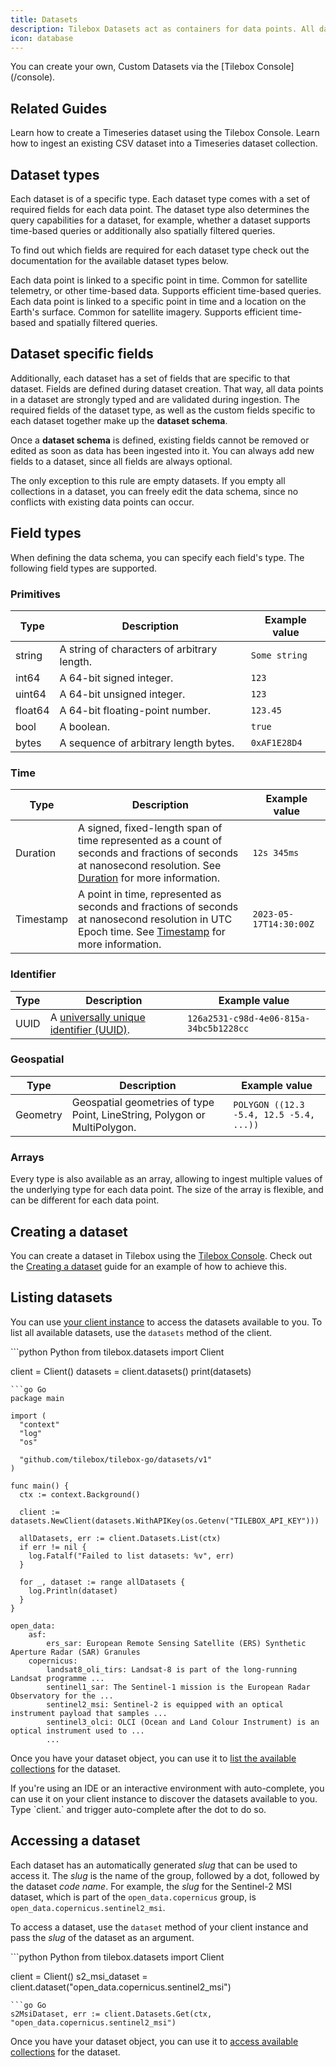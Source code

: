 ```yaml
---
title: Datasets
description: Tilebox Datasets act as containers for data points. All data points in a dataset share the same type and fields.
icon: database
---
```


<Tip>
  You can create your own, Custom Datasets via the [Tilebox Console](/console).
</Tip>

## Related Guides

<CardGroup cols={2}>
  <Card title="Creating a dataset" icon="database" href="/guides/datasets/create" horizontal>
    Learn how to create a Timeseries dataset using the Tilebox Console.
  </Card>
  <Card title="Ingesting data" icon="up-from-bracket" href="/guides/datasets/ingest" horizontal>
    Learn how to ingest an existing CSV dataset into a Timeseries dataset collection.
  </Card>
</CardGroup>

## Dataset types

Each dataset is of a specific type. Each dataset type comes with a set of required fields for each data point.
The dataset type also determines the query capabilities for a dataset, for example, whether a dataset supports time-based queries
or additionally also spatially filtered queries.

To find out which fields are required for each dataset type check out the documentation for the available dataset types
below.

<CardGroup cols={2}>
  <Card title="Timeseries Data" icon="diamonds-4" href="/datasets/types/timeseries" horizontal>
    Each data point is linked to a specific point in time. Common for satellite telemetry, or other time-based data.
    Supports efficient time-based queries.
  </Card>
  <Card title="Spatio-temporal Data" icon="earth-europe" href="/datasets/types/spatiotemporal" horizontal>
    Each data point is linked to a specific point in time and a location on the Earth's surface. Common for satellite
    imagery. Supports efficient time-based and spatially filtered queries.
  </Card>
</CardGroup>

## Dataset specific fields

Additionally, each dataset has a set of fields that are specific to that dataset. Fields are defined during dataset
creation. That way, all data points in a dataset are strongly typed and are validated during ingestion.
The required fields of the dataset type, as well as the custom fields specific to each dataset together make up the
**dataset schema**.

Once a **dataset schema** is defined, existing fields cannot be removed or edited as soon as data has been ingested into it.
You can always add new fields to a dataset, since all fields are always optional.

<Tip>
    The only exception to this rule are empty datasets. If you empty all collections in a dataset, you can freely
    edit the data schema, since no conflicts with existing data points can occur.
</Tip>

## Field types

When defining the data schema, you can specify each field's type. The following field types are supported.

### Primitives

| Type | Description | Example value |
| --- | --- | --- |
| <span class="text-primary dark:text-primary-light font-mono font-semibold">string</span> | A string of characters of arbitrary length. | `Some string` |
| <span class="text-primary dark:text-primary-light font-mono font-semibold">int64</span> | A 64-bit signed integer. | `123` |
| <span class="text-primary dark:text-primary-light font-mono font-semibold">uint64</span> | A 64-bit unsigned integer. | `123` |
| <span class="text-primary dark:text-primary-light font-mono font-semibold">float64</span> | A 64-bit floating-point number. | `123.45` |
| <span class="text-primary dark:text-primary-light font-mono font-semibold">bool</span> | A boolean. | `true` |
| <span class="text-primary dark:text-primary-light font-mono font-semibold">bytes</span> | A sequence of arbitrary length bytes. | `0xAF1E28D4` |

### Time

| Type | Description | Example value |
| --- | --- | --- |
| <span class="text-primary dark:text-primary-light font-mono font-semibold">Duration</span> | A signed, fixed-length span of time represented as a count of seconds and fractions of seconds at nanosecond resolution. See [Duration](https://protobuf.dev/reference/protobuf/google.protobuf/#duration) for more information. | `12s 345ms` |
| <span class="text-primary dark:text-primary-light font-mono font-semibold">Timestamp</span> | A point in time, represented as seconds and fractions of seconds at nanosecond resolution in UTC Epoch time. See [Timestamp](https://protobuf.dev/reference/protobuf/google.protobuf/#timestamp) for more information. | `2023-05-17T14:30:00Z` |

### Identifier

| Type | Description | Example value |
| --- | --- | --- |
| <span class="text-primary dark:text-primary-light font-mono font-semibold">UUID</span> | A [universally unique identifier (UUID)](https://en.wikipedia.org/wiki/Universally_unique_identifier). | `126a2531-c98d-4e06-815a-34bc5b1228cc` |

### Geospatial

| Type | Description | Example value |
| --- | --- | --- |
| <span class="text-primary dark:text-primary-light font-mono font-semibold">Geometry</span> | Geospatial geometries of type Point, LineString, Polygon or MultiPolygon. | `POLYGON ((12.3 -5.4, 12.5 -5.4, ...))` |

### Arrays

Every type is also available as an array, allowing to ingest multiple values of the underlying type for each data point. The size of the array is flexible, and can be different for each data point.

## Creating a dataset

You can create a dataset in Tilebox using the [Tilebox Console](/console). Check out the [Creating a dataset](/guides/datasets/create) guide for an example of how to achieve this.

## Listing datasets

You can use [your client instance](/datasets/introduction#creating-a-datasets-client) to access the datasets available to you. To list all available datasets, use the `datasets` method of the client.

<CodeGroup>
```python Python
from tilebox.datasets import Client

client = Client()
datasets = client.datasets()
print(datasets)
```
```go Go
package main

import (
  "context"
  "log"
  "os"

  "github.com/tilebox/tilebox-go/datasets/v1"
)

func main() {
  ctx := context.Background()

  client := datasets.NewClient(datasets.WithAPIKey(os.Getenv("TILEBOX_API_KEY")))

  allDatasets, err := client.Datasets.List(ctx)
  if err != nil {
    log.Fatalf("Failed to list datasets: %v", err)
  }

  for _, dataset := range allDatasets {
    log.Println(dataset)
  }
}
```
</CodeGroup>

```plaintext Output
open_data:
    asf:
        ers_sar: European Remote Sensing Satellite (ERS) Synthetic Aperture Radar (SAR) Granules
    copernicus:
        landsat8_oli_tirs: Landsat-8 is part of the long-running Landsat programme ...
        sentinel1_sar: The Sentinel-1 mission is the European Radar Observatory for the ...
        sentinel2_msi: Sentinel-2 is equipped with an optical instrument payload that samples ...
        sentinel3_olci: OLCI (Ocean and Land Colour Instrument) is an optical instrument used to ...
        ...
```

Once you have your dataset object, you can use it to [list the available collections](/datasets/concepts/collections) for the dataset.

<Tip>
  If you're using an IDE or an interactive environment with auto-complete, you can use it on your client instance to discover the datasets available to you. Type `client.` and trigger auto-complete after the dot to do so.
</Tip>

## Accessing a dataset

Each dataset has an automatically generated *slug* that can be used to access it. The *slug* is the name of the group, followed by a dot, followed by the dataset *code name*.
For example, the *slug* for the Sentinel-2 MSI dataset, which is part of the `open_data.copernicus` group, is `open_data.copernicus.sentinel2_msi`.

To access a dataset, use the `dataset` method of your client instance and pass the *slug* of the dataset as an argument.

<CodeGroup>
```python Python
from tilebox.datasets import Client

client = Client()
s2_msi_dataset = client.dataset("open_data.copernicus.sentinel2_msi")
```
```go Go
s2MsiDataset, err := client.Datasets.Get(ctx, "open_data.copernicus.sentinel2_msi")
```
</CodeGroup>

Once you have your dataset object, you can use it to [access available collections](/datasets/concepts/collections) for the dataset.
